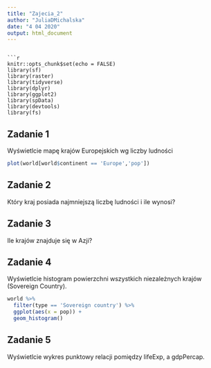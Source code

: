 ---
title: "Zajecia_2"
author: "JuliaDMichalska"
date: "4 04 2020"
output: html_document
---

```

```{r setup, include=FALSE}
knitr::opts_chunk$set(echo = FALSE)
library(sf)
library(raster)
library(tidyverse)
library(dplyr)
library(ggplot2)
library(spData)
library(devtools)
library(fs)
```

## Zadanie 1
Wyświetlcie mapę krajów Europejskich wg liczby ludności

```{r nazwa}
plot(world[world$continent == 'Europe','pop'])
```

## Zadanie 2
Który kraj posiada najmniejszą liczbę ludności i ile wynosi?



## Zadanie 3
Ile krajów znajduje się w Azji?



## Zadanie 4
Wyświetlcie histogram powierzchni wszystkich niezależnych krajów (Sovereign Country).

```{r nazwa2}
world %>%
  filter(type == 'Sovereign country') %>%
  ggplot(aes(x = pop)) +
  geom_histogram()
```

## Zadanie 5
Wyświetlcie wykres punktowy relacji pomiędzy lifeExp, a gdpPercap.
